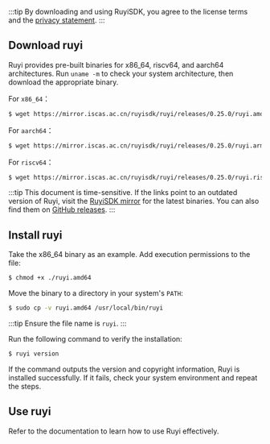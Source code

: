 
:::tip
By downloading and using RuyiSDK, you agree to the license terms and the [privacy statement](https://ruyisdk.org/docs/legal/privacyPolicy/).
:::

## Download ruyi

Ruyi provides pre-built binaries for x86_64, riscv64, and aarch64 architectures. Run ``uname -m`` to check your system architecture, then download the appropriate binary.

For ``x86_64``：

```bash
$ wget https://mirror.iscas.ac.cn/ruyisdk/ruyi/releases/0.25.0/ruyi.amd64
```

For ``aarch64``：

```bash
$ wget https://mirror.iscas.ac.cn/ruyisdk/ruyi/releases/0.25.0/ruyi.arm64
```

For ``riscv64``：

```bash
$ wget https://mirror.iscas.ac.cn/ruyisdk/ruyi/releases/0.25.0/ruyi.riscv64
```

:::tip
This document is time-sensitive. If the links point to an outdated version of Ruyi, visit the [RuyiSDK mirror](https://mirror.iscas.ac.cn/ruyisdk/ruyi/releases/) for the latest binaries. You can also find them on [GitHub releases](https://github.com/ruyisdk/ruyi/releases).
:::

## Install ruyi

Take the x86_64 binary as an example. Add execution permissions to the file:

```bash
$ chmod +x ./ruyi.amd64
```

Move the binary to a directory in your system's ``PATH``:

```bash
$ sudo cp -v ruyi.amd64 /usr/local/bin/ruyi
```

:::tip
Ensure the file name is ``ruyi``.
:::

Run the following command to verify the installation:

```bash
$ ruyi version
```

If the command outputs the version and copyright information, Ruyi is installed successfully. If it fails, check your system environment and repeat the steps.

## Use ruyi

Refer to the documentation to learn how to use Ruyi effectively.

